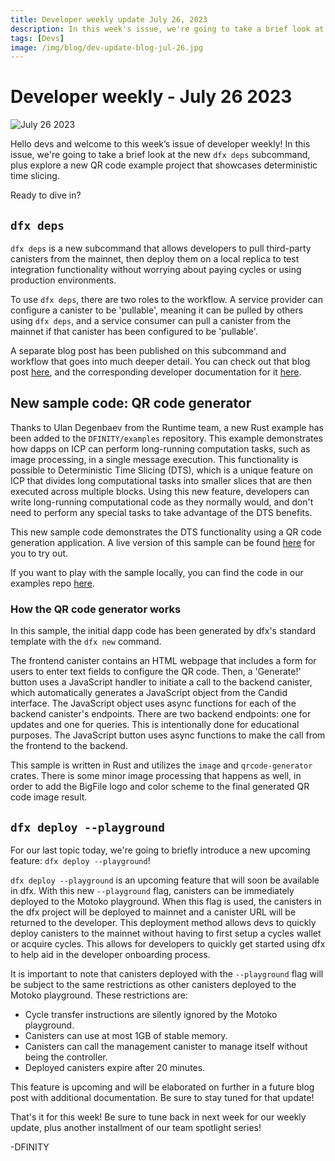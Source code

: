 ```yaml
---
title: Developer weekly update July 26, 2023
description: In this week's issue, we're going to take a brief look at the new `dfx deps` subcommand, plus explore a new QR code example project that showcases deterministic time slicing.
tags: [Devs]
image: /img/blog/dev-update-blog-jul-26.jpg
---
```



# Developer weekly - July 26 2023

![July 26 2023](../../static/img/blog/dev-update-blog-jul-26.jpg)

Hello devs and welcome to this week’s issue of developer weekly! In this issue, we're going to take a brief look at the new `dfx deps` subcommand, plus explore a new QR code example project that showcases deterministic time slicing.

Ready to dive in?

## `dfx deps`

`dfx deps` is a new subcommand that allows developers to pull third-party canisters from the mainnet, then deploy them on a local replica to test integration functionality without worrying about paying cycles or using production environments.

To use `dfx deps`, there are two roles to the workflow. A service provider can configure a canister to be 'pullable', meaning it can be pulled by others using `dfx deps`, and a service consumer can pull a canister from the mainnet if that canister has been configured to be 'pullable'.

A separate blog post has been published on this subcommand and workflow that goes into much deeper detail. You can check out that blog post [here](https://thebigfile.com/blog/features/dfx-deps), and the corresponding developer documentation for it [here](https://thebigfile.com/docs/current/developer-docs/smart-contracts/maintain/import).

## New sample code: QR code generator

Thanks to Ulan Degenbaev from the Runtime team, a new Rust example has been added to the `DFINITY/examples` repository. This example demonstrates how dapps on ICP can perform long-running computation tasks, such as image processing, in a single message execution. This functionality is possible to Deterministic Time Slicing (DTS), which is a unique feature on ICP that divides long computational tasks into smaller slices that are then executed across multiple blocks. Using this new feature, developers can write long-running computational code as they normally would, and don't need to perform any special tasks to take advantage of the DTS benefits.

This new sample code demonstrates the DTS functionality using a QR code generation application. A live version of this sample can be found [here](https://khpe2-4qaaa-aaaao-a2fnq-cai.icp0.io/) for you to try out.

If you want to play with the sample locally, you can find the code in our examples repo [here](https://github.com/dfinity/examples/tree/master/rust/qrcode).

### How the QR code generator works

In this sample, the initial dapp code has been generated by dfx's standard template with the `dfx new` command.

The frontend canister contains an HTML webpage that includes a form for users to enter text fields to configure the QR code. Then, a 'Generate!' button uses a JavaScript handler to initiate a call to the backend canister, which automatically generates a JavaScript object from the Candid interface. The JavaScript object uses async functions for each of the backend canister's endpoints. There are two backend endpoints: one for updates and one for queries. This is intentionally done for educational purposes. The JavaScript button uses async functions to make the call from the frontend to the backend.

This sample is written in Rust and utilizes the `image` and `qrcode-generator` crates. There is some minor image processing that happens as well, in order to add the BigFile logo and color scheme to the final generated QR code image result.

## `dfx deploy --playground`

For our last topic today, we're going to briefly introduce a new upcoming feature: `dfx deploy --playground`!

`dfx deploy --playground` is an upcoming feature that will soon be available in dfx. With this new `--playground` flag, canisters can be immediately deployed to the Motoko playground. When this flag is used, the canisters in the dfx project will be deployed to mainnet and a canister URL will be returned to the developer. This deployment method allows devs to quickly deploy canisters to the mainnet without having to first setup a cycles wallet or acquire cycles. This allows for developers to quickly get started using dfx to help aid in the developer onboarding process.

It is important to note that canisters deployed with the `--playground` flag will be subject to the same restrictions as other canisters deployed to the Motoko playground. These restrictions are:

- Cycle transfer instructions are silently ignored by the Motoko playground.
- Canisters can use at most 1GB of stable memory.
- Canisters can call the management canister to manage itself without being the controller.
- Deployed canisters expire after 20 minutes.

This feature is upcoming and will be elaborated on further in a future blog post with additional documentation. Be sure to stay tuned for that update!

That's it for this week! Be sure to tune back in next week for our weekly update, plus another installment of our team spotlight series!

-DFINITY
